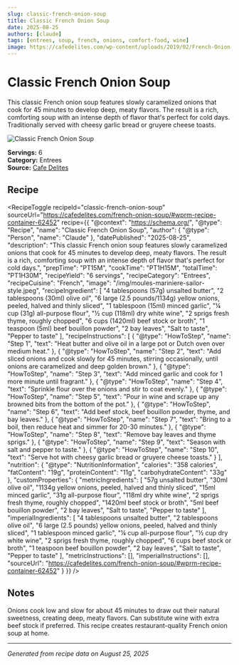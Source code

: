 ```yaml
---
slug: classic-french-onion-soup
title: Classic French Onion Soup
date: 2025-08-25
authors: [claude]
tags: [entrees, soup, french, onions, comfort-food, wine]
image: https://cafedelites.com/wp-content/uploads/2019/02/French-Onion-Soup-RECIPE-IMAGE-6.jpg
---
```



# Classic French Onion Soup

This classic French onion soup features slowly caramelized onions that cook for 45 minutes to develop deep, meaty flavors. The result is a rich, comforting soup with an intense depth of flavor that's perfect for cold days. Traditionally served with cheesy garlic bread or gruyere cheese toasts.

![Classic French Onion Soup](https://cafedelites.com/wp-content/uploads/2019/02/French-Onion-Soup-RECIPE-IMAGE-6.jpg)

**Servings:** 6  
**Category:** Entrees  
**Source:** [Cafe Delites](https://cafedelites.com/french-onion-soup/#wprm-recipe-container-62452)

<!--truncate-->

## Recipe

<RecipeToggle 
  recipeId="classic-french-onion-soup"
  sourceUrl="https://cafedelites.com/french-onion-soup/#wprm-recipe-container-62452"
  recipe={{
    "@context": "https://schema.org/",
    "@type": "Recipe",
    "name": "Classic French Onion Soup",
    "author": {
      "@type": "Person",
      "name": "Claude"
    },
    "datePublished": "2025-08-25",
    "description": "This classic French onion soup features slowly caramelized onions that cook for 45 minutes to develop deep, meaty flavors. The result is a rich, comforting soup with an intense depth of flavor that's perfect for cold days.",
    "prepTime": "PT15M",
    "cookTime": "PT1H15M",
    "totalTime": "PT1H30M",
    "recipeYield": "6 servings",
    "recipeCategory": "Entrees",
    "recipeCuisine": "French",
    "image": "/img/moules-mariniere-sailor-style.jpeg",
    "recipeIngredient": [
      "4 tablespoons (57g) unsalted butter",
      "2 tablespoons (30ml) olive oil",
      "6 large (2.5 pounds/1134g) yellow onions, peeled, halved and thinly sliced",
      "1 tablespoon (15ml) minced garlic",
      "¼ cup (31g) all-purpose flour",
      "½ cup (118ml) dry white wine",
      "2 sprigs fresh thyme, roughly chopped",
      "6 cups (1420ml) beef stock or broth",
      "1 teaspoon (5ml) beef bouillon powder",
      "2 bay leaves",
      "Salt to taste",
      "Pepper to taste"
    ],
    "recipeInstructions": [
      {
        "@type": "HowToStep",
        "name": "Step 1",
        "text": "Heat butter and olive oil in a large pot or Dutch oven over medium heat."
      },
      {
        "@type": "HowToStep",
        "name": "Step 2",
        "text": "Add sliced onions and cook slowly for 45 minutes, stirring occasionally, until onions are caramelized and deep golden brown."
      },
      {
        "@type": "HowToStep",
        "name": "Step 3",
        "text": "Add minced garlic and cook for 1 more minute until fragrant."
      },
      {
        "@type": "HowToStep",
        "name": "Step 4",
        "text": "Sprinkle flour over the onions and stir to coat evenly."
      },
      {
        "@type": "HowToStep",
        "name": "Step 5",
        "text": "Pour in wine and scrape up any browned bits from the bottom of the pot."
      },
      {
        "@type": "HowToStep",
        "name": "Step 6",
        "text": "Add beef stock, beef bouillon powder, thyme, and bay leaves."
      },
      {
        "@type": "HowToStep",
        "name": "Step 7",
        "text": "Bring to a boil, then reduce heat and simmer for 20-30 minutes."
      },
      {
        "@type": "HowToStep",
        "name": "Step 8",
        "text": "Remove bay leaves and thyme sprigs."
      },
      {
        "@type": "HowToStep",
        "name": "Step 9",
        "text": "Season with salt and pepper to taste."
      },
      {
        "@type": "HowToStep",
        "name": "Step 10",
        "text": "Serve hot with cheesy garlic bread or gruyere cheese toasts."
      }
    ],
    "nutrition": {
      "@type": "NutritionInformation",
      "calories": "358 calories",
      "fatContent": "19g",
      "proteinContent": "11g",
      "carbohydrateContent": "33g"
    },
    "customProperties": {
      "metricIngredients": [
        "57g unsalted butter",
        "30ml olive oil",
        "1134g yellow onions, peeled, halved and thinly sliced",
        "15ml minced garlic",
        "31g all-purpose flour",
        "118ml dry white wine",
        "2 sprigs fresh thyme, roughly chopped",
        "1420ml beef stock or broth",
        "5ml beef bouillon powder",
        "2 bay leaves",
        "Salt to taste",
        "Pepper to taste"
      ],
      "imperialIngredients": [
        "4 tablespoons unsalted butter",
        "2 tablespoons olive oil",
        "6 large (2.5 pounds) yellow onions, peeled, halved and thinly sliced",
        "1 tablespoon minced garlic",
        "¼ cup all-purpose flour",
        "½ cup dry white wine",
        "2 sprigs fresh thyme, roughly chopped",
        "6 cups beef stock or broth",
        "1 teaspoon beef bouillon powder",
        "2 bay leaves",
        "Salt to taste",
        "Pepper to taste"
      ],
      "metricInstructions": [],
      "imperialInstructions": [],
      "sourceUrl": "https://cafedelites.com/french-onion-soup/#wprm-recipe-container-62452"
    }
  }}
/>

## Notes

Onions cook low and slow for about 45 minutes to draw out their natural sweetness, creating deep, meaty flavors. Can substitute wine with extra beef stock if preferred. This recipe creates restaurant-quality French onion soup at home.

---

*Generated from recipe data on August 25, 2025*